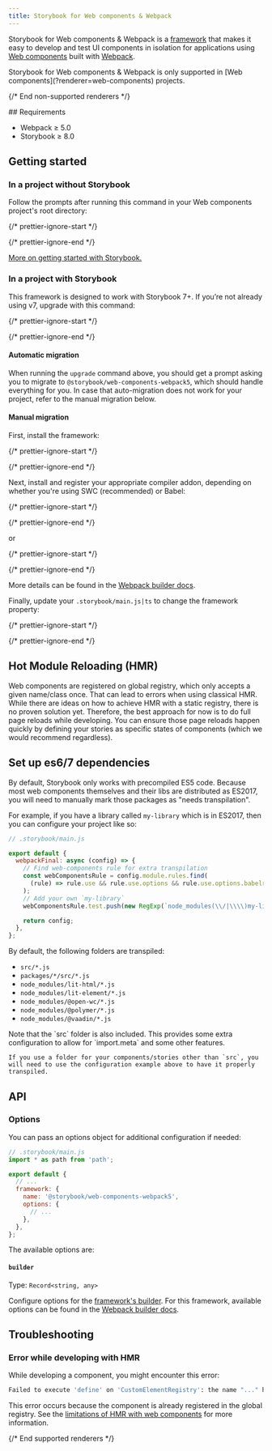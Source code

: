 ```yaml
---
title: Storybook for Web components & Webpack
---
```


Storybook for Web components & Webpack is a [framework](../contribute/framework.md) that makes it easy to develop and test UI components in isolation for applications using [Web components](https://www.webcomponents.org/introduction) built with [Webpack](https://webpack.js.org/).

<If notRenderer='web-components'>
  <Callout variant="info">
    Storybook for Web components & Webpack is only supported in [Web components](?renderer=web-components) projects.
  </Callout>

  {/* End non-supported renderers */}
</If>

<If renderer='web-components'>
  ## Requirements

  * Webpack ≥ 5.0
  * Storybook ≥ 8.0

  ## Getting started

  ### In a project without Storybook

  Follow the prompts after running this command in your Web components project's root directory:

  {/* prettier-ignore-start */}

  <CodeSnippets path="init-command.md" />

  {/* prettier-ignore-end */}

  [More on getting started with Storybook.](./install.md)

  ### In a project with Storybook

  This framework is designed to work with Storybook 7+. If you’re not already using v7, upgrade with this command:

  {/* prettier-ignore-start */}

  <CodeSnippets path="storybook-upgrade.md" />

  {/* prettier-ignore-end */}

  #### Automatic migration

  When running the `upgrade` command above, you should get a prompt asking you to migrate to `@storybook/web-components-webpack5`, which should handle everything for you. In case that auto-migration does not work for your project, refer to the manual migration below.

  #### Manual migration

  First, install the framework:

  {/* prettier-ignore-start */}

  <CodeSnippets path="web-components-webpack5-install.md" />

  {/* prettier-ignore-end */}

  Next, install and register your appropriate compiler addon, depending on whether you're using SWC (recommended) or Babel:

  {/* prettier-ignore-start */}

  <CodeSnippets path="storybook-addon-compiler-swc-auto-install.md" />

  {/* prettier-ignore-end */}

  or

  {/* prettier-ignore-start */}

  <CodeSnippets path="storybook-addon-compiler-babel-auto-install.md" />

  {/* prettier-ignore-end */}

  More details can be found in the [Webpack builder docs](../builders/webpack.md#compiler-support).

  Finally, update your `.storybook/main.js|ts` to change the framework property:

  {/* prettier-ignore-start */}

  <CodeSnippets path="web-components-webpack5-add-framework.md" />

  {/* prettier-ignore-end */}

  ## Hot Module Reloading (HMR)

  Web components are registered on global registry, which only accepts a given name/class once. That can lead to errors when using classical HMR. While there are ideas on how to achieve HMR with a static registry, there is no proven solution yet. Therefore, the best approach for now is to do full page reloads while developing. You can ensure those page reloads happen quickly by defining your stories as specific states of components (which we would recommend regardless).

  ## Set up es6/7 dependencies

  By default, Storybook only works with precompiled ES5 code. Because most web components themselves and their libs are distributed as ES2017, you will need to manually mark those packages as "needs transpilation".

  For example, if you have a library called `my-library` which is in ES2017, then you can configure your project like so:

  ```js
  // .storybook/main.js

  export default {
    webpackFinal: async (config) => {
      // Find web-components rule for extra transpilation
      const webComponentsRule = config.module.rules.find(
        (rule) => rule.use && rule.use.options && rule.use.options.babelrc === false
      );
      // Add your own `my-library`
      webComponentsRule.test.push(new RegExp(`node_modules(\\/|\\\\)my-library(.*)\\.js$`));

      return config;
    },
  };
  ```

  By default, the following folders are transpiled:

  * `src/*.js`
  * `packages/*/src/*.js`
  * `node_modules/lit-html/*.js`
  * `node_modules/lit-element/*.js`
  * `node_modules/@open-wc/*.js`
  * `node_modules/@polymer/*.js`
  * `node_modules/@vaadin/*.js`

  <Callout variant="info">
    Note that the `src` folder is also included. This provides some extra configuration to allow for `import.meta` and some other features.

    If you use a folder for your components/stories other than `src`, you will need to use the configuration example above to have it properly transpiled.
  </Callout>

  ## API

  ### Options

  You can pass an options object for additional configuration if needed:

  ```js
  // .storybook/main.js
  import * as path from 'path';

  export default {
    // ...
    framework: {
      name: '@storybook/web-components-webpack5',
      options: {
        // ...
      },
    },
  };
  ```

  The available options are:

  #### `builder`

  Type: `Record<string, any>`

  Configure options for the [framework's builder](../api/main-config-framework.md#optionsbuilder). For this framework, available options can be found in the [Webpack builder docs](../builders/webpack.md).

  ## Troubleshooting

  ### Error while developing with HMR

  While developing a component, you might encounter this error:

  ```sh
  Failed to execute 'define' on 'CustomElementRegistry': the name "..." has already been used with this registry
  ```

  This error occurs because the component is already registered in the global registry. See the [limitations of HMR with web components](#hot-module-reloading-hmr) for more information.

  {/* End supported renderers */}
</If>
